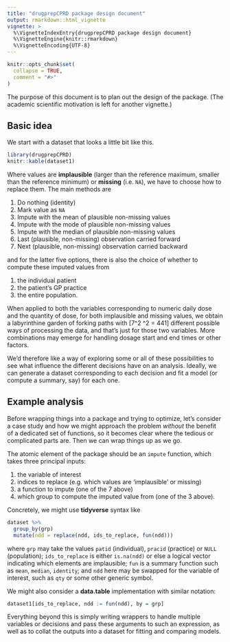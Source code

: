 ```yaml
---
title: "drugprepCPRD package design document"
output: rmarkdown::html_vignette
vignette: >
  %\VignetteIndexEntry{drugprepCPRD package design document}
  %\VignetteEngine{knitr::rmarkdown}
  %\VignetteEncoding{UTF-8}
---
```


```r
knitr::opts_chunk$set(
  collapse = TRUE,
  comment = "#>"
)
```

The purpose of this document is to plan out the design of the package.
(The academic scientific motivation is left for another vignette.)

## Basic idea

We start with a dataset that looks a little bit like this.

```r
library(drugprepCPRD)
knitr::kable(dataset1)
```

Where values are **implausible** (larger than the reference maximum, smaller than the reference minimum) or **missing** (i.e. `NA`), we have to choose how to replace them.
The main methods are

1. Do nothing (identity)
2. Mark value as `NA`
3. Impute with the mean of plausible non-missing values
4. Impute with the mode of plausible non-missing values
5. Impute with the median of plausible non-missing values
6. Last (plausible, non-missing) observation carried forward
7. Next (plausible, non-missing) observation carried backward

and for the latter five options, there is also the choice of whether to compute these imputed values from

1. the individual patient
2. the patient's GP practice
3. the entire population.

When applied to both the variables corresponding to numeric daily dose and the quantity of dose, for both implausible and missing values, we obtain a labyrinthine garden of forking paths with
\[7^2 \times 3^2 = 441\]
different possible ways of processing the data, and that's just for those two variables.
More combinations may emerge for handling dosage start and end times or other factors.

We'd therefore like a way of exploring some or all of these possibilities to see what influence the different decisions have on an analysis.
Ideally, we can generate a dataset corresponding to each decision and fit a model (or compute a summary, say) for each one.

## Example analysis

Before wrapping things into a package and trying to optimize, let's consider a case study and how we might approach the problem _without_ the benefit of a dedicated set of functions, so it becomes clear where the tedious or complicated parts are.
Then we can wrap things up as we go.

The atomic element of the package should be an `impute` function, which takes three principal inputs:

1. the variable of interest
2. indices to replace (e.g. which values are 'implausible' or missing)
3. a function to impute (one of the 7 above)
4. which group to compute the imputed value from (one of the 3 above).

Concretely, we might use **tidyverse** syntax like

```r
dataset %>%
  group_by(grp)
  mutate(ndd = replace(ndd, ids_to_replace, fun(ndd)))
```

where `grp` may take the values `patid` (individual), `pracid` (practice) or `NULL` (population); `ids_to_replace` is either `is.na(ndd)` or else a logical vector indicating which elements are implausible; `fun` is a summary function such as `mean`, `median`, `identity`; and `ndd` here may be swapped for the variable of interest, such as `qty` or some other generic symbol.

We might also consider a **data.table** implementation with similar notation:

```r
dataset1[ids_to_replace, ndd := fun(ndd), by = grp]
```

Everything beyond this is simply writing wrappers to handle multiple variables or decisions and pass these arguments to such an expression, as well as to collat the outputs into a dataset for fitting and comparing models.
